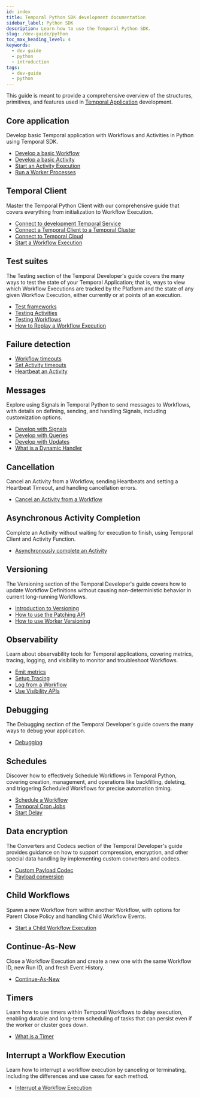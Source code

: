 ```yaml
---
id: index
title: Temporal Python SDK development documentation
sidebar_label: Python SDK
description: Learn how to use the Temporal Python SDK.
slug: /dev-guide/python
toc_max_heading_level: 4
keywords:
  - dev guide
  - python
  - introduction
tags:
  - dev-guide
  - python
---
```


This guide is meant to provide a comprehensive overview of the structures, primitives, and features used in [Temporal Application](/temporal#temporal-application) development.

## Core application

Develop basic Temporal application with Workflows and Activities in Python using Temporal SDK.

- [Develop a basic Workflow](/dev-guide/python/core-application#develop-workflows)
- [Develop a basic Activity](/dev-guide/python/core-application#develop-activities)
- [Start an Activity Execution](/dev-guide/python/core-application#activity-execution)
- [Run a Worker Processes](/dev-guide/python/core-application#run-a-dev-worker)


## Temporal Client

Master the Temporal Python Client with our comprehensive guide that covers everything from initialization to Workflow Execution.

- [Connect to development Temporal Service](/dev-guide/python/temporal-clients#connect-to-development-service)
- [Connect a Temporal Client to a Temporal Cluster](/dev-guide/python/temporal-clients#connect-to-a-dev-cluster)
- [Connect to Temporal Cloud](/dev-guide/python/temporal-clients#connect-to-temporal-cloud)
- [Start a Workflow Execution](/dev-guide/python/temporal-clients#start-workflow-execution)



## Test suites

The Testing section of the Temporal Developer's guide covers the many ways to test the state of your Temporal Application; that is, ways to view which Workflow Executions are tracked by the Platform and the state of any given Workflow Execution, either currently or at points of an execution.

- [Test frameworks](/dev-guide/python/test-suites#test-frameworks)
- [Testing Activities](/dev-guide/python/test-suites#test-activities)
- [Testing Workflows](/dev-guide/python/test-suites#test-workflows)
- [How to Replay a Workflow Execution](/dev-guide/python/test-suites#replay)


## Failure detection

- [Workflow timeouts](/dev-guide/python/failure-detection#workflow-timeouts)
- [Set Activity timeouts](/dev-guide/python/failure-detection#activity-timeouts)
- [Heartbeat an Activity](/dev-guide/python/failure-detection#activity-heartbeats)



## Messages

Explore using Signals in Temporal Python to send messages to Workflows, with details on defining, sending, and handling Signals, including customization options.

- [Develop with Signals](/dev-guide/python/messages#signals)
- [Develop with Queries](/dev-guide/python/messages#queries)
- [Develop with Updates](/dev-guide/python/messages#updates)
- [What is a Dynamic Handler](/dev-guide/python/messages#dynamic-handler)




## Cancellation

Cancel an Activity from a Workflow, sending Heartbeats and setting a Heartbeat Timeout, and handling cancellation errors.

- [Cancel an Activity from a Workflow](/dev-guide/python/cancellation#cancel-an-activity)



## Asynchronous Activity Completion

Complete an Activity without waiting for execution to finish, using Temporal Client and Activity Function.

- [Asynchronously complete an Activity](/dev-guide/python/asynchronous-activity-completion#asynchronously-complete-an-activity)



## Versioning

The Versioning section of the Temporal Developer's guide covers how to update Workflow Definitions without causing non-deterministic behavior in current long-running Workflows.

- [Introduction to Versioning](/dev-guide/python/versioning#introduction-to-versioning)
- [How to use the Patching API](/dev-guide/python/versioning#python-sdk-patching-api)
- [How to use Worker Versioning](/dev-guide/python/versioning#worker-versioning)



## Observability

Learn about observability tools for Temporal applications, covering metrics, tracing, logging, and visibility to monitor and troubleshoot Workflows.

- [Emit metrics](/dev-guide/python/observability#metrics)
- [Setup Tracing](/dev-guide/python/observability#tracing)
- [Log from a Workflow](/dev-guide/python/observability#logging)
- [Use Visibility APIs](/dev-guide/python/observability#visibility)

## Debugging

The Debugging section of the Temporal Developer's guide covers the many ways to debug your application.

- [Debugging](/dev-guide/python/debugging#debug)


## Schedules

Discover how to effectively Schedule Workflows in Temporal Python, covering creation, management, and operations like backfilling, deleting, and triggering Scheduled Workflows for precise automation timing.

- [Schedule a Workflow](/dev-guide/python/schedules#schedule-a-workflow)
- [Temporal Cron Jobs](/dev-guide/python/schedules#temporal-cron-jobs)
- [Start Delay](/dev-guide/python/schedules#start-delay)



## Data encryption

The Converters and Codecs section of the Temporal Developer's guide provides guidance on how to support compression, encryption, and other special data handling by implementing custom converters and codecs.

- [Custom Payload Codec](/dev-guide/python/data-encryption#custom-payload-codec)
- [Payload conversion](/dev-guide/python/data-encryption#payload-conversion)


## Child Workflows

Spawn a new Workflow from within another Workflow, with options for Parent Close Policy and handling Child Workflow Events.

- [Start a Child Workflow Execution](/dev-guide/python/child-workflows)



## Continue-As-New

Close a Workflow Execution and create a new one with the same Workflow ID, new Run ID, and fresh Event History.

- [Continue-As-New](/dev-guide/python/continue-as-new)


## Timers

Learn how to use timers within Temporal Workflows to delay execution, enabling durable and long-term scheduling of tasks that can persist even if the worker or cluster goes down.

- [What is a Timer](/dev-guide/python/timers)



## Interrupt a Workflow Execution

Learn how to interrupt a workflow execution by canceling or terminating, including the differences and use cases for each method.

- [Interrupt a Workflow Execution](/dev-guide/python/interrupt-a-workflow-execution)

